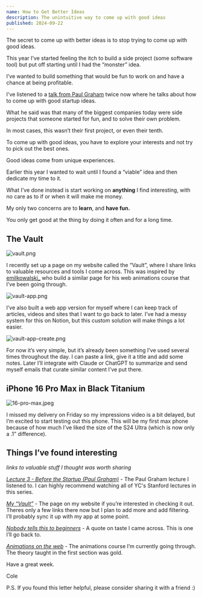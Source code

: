 ```yaml
---
name: How to Get Better Ideas
description: The unintuitive way to come up with good ideas
published: 2024-09-22
---
```


The secret to come up with better ideas is to stop trying to come up with good ideas.

This year I’ve started feeling the itch to build a side project (some software tool) but put off starting until I had the “monster” idea.

I’ve wanted to build something that would be fun to work on and have a chance at being profitable.

I've listened to a [talk from Paul Graham](https://www.youtube.com/watch?v=ii1jcLg-eIQ) twice now where he talks about how to come up with good startup ideas.

What he said was that many of the biggest companies today were side projects that someone started for fun, and to solve their own problem.

In most cases, this wasn’t their first project, or even their tenth.

To come up with good ideas, you have to explore your interests and not try to pick out the best ones.

Good ideas come from unique experiences.

Earlier this year I wanted to wait until I found a “viable” idea and then dedicate my time to it.

What I’ve done instead is start working on **anything** I find interesting, with no care as to if or when it will make me money.

My only two concerns are to **learn**, and **have fun.**

You only get good at the thing by doing it often and for a long time.

## The Vault

![vault.png](https://assets.colecaccamise.com/letters/how-to-get-better-ideas/vault.png)

I recently set up a page on my website called the “Vault”, where I share links to valuable resources and tools I come across. This was inspired by [emilkowalski\_](https://x.com/emilkowalski_) who build a similar page for his web animations course that I’ve been going through.

![vault-app.png](https://assets.colecaccamise.com/letters/how-to-get-better-ideas/vault-app.png)

I’ve also built a web app version for myself where I can keep track of articles, videos and sites that I want to go back to later. I’ve had a messy system for this on Notion, but this custom solution will make things a lot easier.

![vault-app-create.png](https://assets.colecaccamise.com/letters/how-to-get-better-ideas/vault-app-create.png)

For now it’s very simple, but it’s already been something I’ve used several times throughout the day. I can paste a link, give it a title and add some notes. Later I’ll integrate with Claude or ChatGPT to summarize and send myself emails that curate similar content I’ve put there.

## iPhone 16 Pro Max in Black Titanium

![16-pro-max.jpeg](https://assets.colecaccamise.com/letters/how-to-get-better-ideas/16-pro-max.jpeg)

I missed my delivery on Friday so my impressions video is a bit delayed, but I’m excited to start testing out this phone. This will be my first max phone because of how much I’ve liked the size of the S24 Ultra (which is now only a .1” difference).

## Things I’ve found interesting

_links to valuable stuff I thought was worth sharing_

[_Lecture 3 - Before the Startup (Paul Graham)_](https://www.youtube.com/watch?v=ii1jcLg-eIQ) - The Paul Graham lecture I listened to. I can highly recommend watching all of YC's Stanford lectures in this series.

[_My “Vault”_](https://colecaccamise.com/vault) - The page on my website if you’re interested in checking it out. Theres only a few links there now but I plan to add more and add filtering. I’ll probably sync it up with my app at some point.

[_Nobody tells this to beginners_](https://www.goodreads.com/quotes/309485-nobody-tells-this-to-people-who-are-beginners-i-wish) - A quote on taste I came across. This is one I’ll go back to.

[_Animations on the web_](https://animations.dev/) - The animations course I’m currently going through. The theory taught in the first section was gold.

Have a great week.

Cole

P.S. If you found this letter helpful, please consider sharing it with a friend :)
